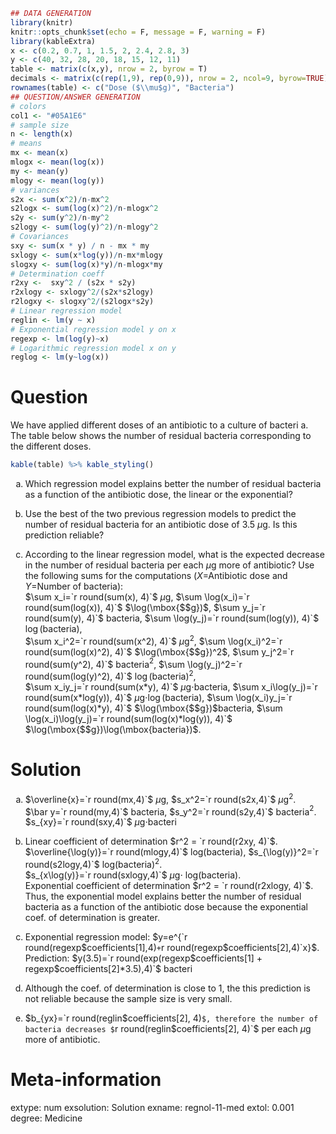 
```r
## DATA GENERATION
library(knitr)
knitr::opts_chunk$set(echo = F, message = F, warning = F)
library(kableExtra)
x <- c(0.2, 0.7, 1, 1.5, 2, 2.4, 2.8, 3)
y <- c(40, 32, 28, 20, 18, 15, 12, 11)
table <- matrix(c(x,y), nrow = 2, byrow = T)
decimals <- matrix(c(rep(1,9), rep(0,9)), nrow = 2, ncol=9, byrow=TRUE)
rownames(table) <- c("Dose ($\\mu$g)", "Bacteria")
## QUESTION/ANSWER GENERATION
# colors  
col1 <- "#05A1E6"
# sample size
n <- length(x)
# means
mx <- mean(x)
mlogx <- mean(log(x))
my <- mean(y)
mlogy <- mean(log(y))
# variances
s2x <- sum(x^2)/n-mx^2
s2logx <- sum(log(x)^2)/n-mlogx^2
s2y <- sum(y^2)/n-my^2
s2logy <- sum(log(y)^2)/n-mlogy^2
# Covariances
sxy <- sum(x * y) / n - mx * my
sxlogy <- sum(x*log(y))/n-mx*mlogy
slogxy <- sum(log(x)*y)/n-mlogx*my
# Determination coeff
r2xy <-  sxy^2 / (s2x * s2y)
r2xlogy <- sxlogy^2/(s2x*s2logy)
r2logxy <- slogxy^2/(s2logx*s2y)
# Linear regression model
reglin <- lm(y ~ x)
# Exponential regression model y on x
regexp <- lm(log(y)~x)
# Logarithmic regression model x on y
reglog <- lm(y~log(x))
```

Question
========
\puntos{5 } 	
We have applied different doses of an antibiotic to a culture of bacteri
a. The table below shows the number of residual bacteria corresponding to the different doses.
```r
kable(table) %>% kable_styling()
```


a. Which regression model explains better the number of residual bacteria as a function of the antibiotic dose, the linear or the exponential?

a. Use the best of the two previous regression models to predict the number of residual bacteria for an antibiotic dose of 3.5 $\mu$g. Is this prediction reliable?

a. According to the linear regression model, what is the expected decrease in the number of residual bacteria per each $\mu$g more of antibiotic?
Use the following sums for the computations ($X$=Antibiotic dose and $Y$=Number of bacteria):  
$\sum x_i=`r round(sum(x), 4)`$ $\mu$g, $\sum \log(x_i)=`r round(sum(log(x)), 4)`$ $\log(\mbox{$\mu$g})$, $\sum y_j=`r round(sum(y), 4)`$ bacteria, $\sum \log(y_j)=`r round(sum(log(y)), 4)`$ $\log(\mbox{bacteria})$,  
$\sum x_i^2=`r round(sum(x^2), 4)`$ $\mu$g$^2$, $\sum \log(x_i)^2=`r round(sum(log(x)^2), 4)`$ $\log(\mbox{$\mu$g})^2$, $\sum y_j^2=`r round(sum(y^2), 4)`$ bacteria$^2$, $\sum \log(y_j)^2=`r round(sum(log(y)^2), 4)`$ $\log(\mbox{bacteria})^2$,  
$\sum x_iy_j=`r round(sum(x*y), 4)`$ $\mu$g$\cdot$bacteria, $\sum x_i\log(y_j)=`r round(sum(x*log(y)), 4)`$ $\mu$g$\cdot\log(\mbox{bacteria})$, $\sum \log(x_i)y_j=`r round(sum(log(x)*y), 4)`$ $\log(\mbox{$\mu$g})$bacteria, $\sum \log(x_i)\log(y_j)=`r round(sum(log(x)*log(y)), 4)`$ $\log(\mbox{$\mu$g})\log(\mbox{bacteria})$.

Solution
========

a. $\overline{x}=`r round(mx,4)`$ $\mu$g, $s_x^2=`r round(s2x,4)`$ $\mu$g$^2$.  
$\bar y=`r round(my,4)`$ bacteria, $s_y^2=`r round(s2y,4)`$ bacteria$^2$.  
$s_{xy}=`r round(sxy,4)`$ $\mu$g$\cdot$bacteri
a.  
Linear coefficient of determination $r^2 = `r round(r2xy, 4)`$.  
$\overline{\log(y)}=`r round(mlogy,4)`$ log(bacteria), $s_{\log(y)}^2=`r round(s2logy,4)`$ log(bacteria)$^2$.  
$s_{x\log(y)}=`r round(sxlogy,4)`$ $\mu$g$\cdot$ log(bacteria).  
Exponential coefficient of determination $r^2 = `r round(r2xlogy, 4)`$.  
Thus, the exponential model explains better the number of residual bacteria as a function of the antibiotic dose because the exponential coef. of determination is greater.

a. Exponential regression model: $y=e^{`r round(regexp$coefficients[1],4)`+`r round(regexp$coefficients[2],4)`x}$.  
Prediction: $y(3.5)=`r round(exp(regexp$coefficients[1] + regexp$coefficients[2]*3.5),4)`$ bacteri
a.  
Although the coef. of determination is close to 1, the this prediction is not reliable because the sample size is very small.

a. $b_{yx}=`r round(reglin$coefficients[2], 4)`$, therefore the number of bacteria decreases $`r round(reglin$coefficients[2], 4)`$ per each $\mu$g more of antibiotic.

Meta-information 
================
extype: num
exsolution: Solution
exname: regnol-11-med
extol: 0.001
degree: Medicine
 
